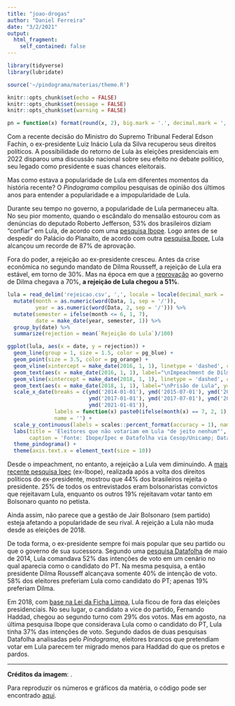 ```yaml
---
title: "joao-drogas"
author: "Daniel Ferreira"
date: "3/2/2021"
output:
  html_fragment:
    self_contained: false
---
```


```r
library(tidyverse)
library(lubridate)

source('~/pindograma/materias/theme.R')

knitr::opts_chunk$set(echo = FALSE)
knitr::opts_chunk$set(message = FALSE)
knitr::opts_chunk$set(warning = FALSE)

pn = function(x) format(round(x, 2), big.mark = '.', decimal.mark = ',', nsmall = 0, digits = 2)
```

Com a recente decisão do Ministro do Supremo Tribunal Federal Edson Fachin, o
ex-presidente Luiz Inácio Lula da Silva recuperou seus direitos políticos. A
possibilidade do retorno de Lula às eleições presidenciais em 2022 disparou uma
discussão nacional sobre seu efeito no debate político, seu legado como
presidente e suas chances eleitorais.

Mas como estava a popularidade de Lula em diferentes momentos da história
recente? O _Pindograma_ compilou pesquisas de opinião dos últimos anos para
entender a popularidade e a impopularidade de Lula.

Durante seu tempo no governo, a popularidade de Lula permaneceu alta. No seu
pior momento, quando o escândalo do mensalão estourou com as denúncias do
deputado Roberto Jefferson, 53% dos brasileiros diziam "confiar" em Lula, de
acordo com uma [pesquisa
Ibope](https://www1.folha.uol.com.br/fsp/brasil/fc2007200517.htm). Logo antes
de se despedir do Palácio do Planalto, de acordo com outra [pesquisa
Ibope](http://g1.globo.com/politica/noticia/2010/12/popularidade-de-lula-bate-recorde-e-chega-87-diz-ibope.html),
Lula alcançou um recorde de 87% de aprovação.

Fora do poder, a rejeição ao ex-presidente cresceu. Antes da crise econômica no
segundo mandato de Dilma Rousseff, a rejeição de Lula era estável, em torno de
30%. Mas na época em que a
[reprovação](http://g1.globo.com/politica/noticia/2015/12/governo-dilma-tem-aprovacao-de-9-e-reprovacao-de-70-diz-ibope.html)
ao governo de Dilma chegava a 70%, **a rejeição de Lula chegou a 51%**.

```r
lula = read_delim('rejeicao.csv', ',', locale = locale(decimal_mark = ',')) %>%
  mutate(month = as.numeric(word(Data, 1, sep = '/')),
         year = as.numeric(word(Data, 2, sep = '/'))) %>%
  mutate(semester = ifelse(month <= 6, 1, 7),
         date = make_date(year, semester, 1)) %>%
  group_by(date) %>%
  summarize(rejection = mean(`Rejeição do Lula`)/100)

ggplot(lula, aes(x = date, y = rejection)) +
  geom_line(group = 1, size = 1.5, color = pg_blue) +
  geom_point(size = 3.5, color = pg_orange) +
  geom_vline(xintercept = make_date(2016, 1, 1), linetype = 'dashed', color = pg_dark_gray) +
  geom_text(aes(x = make_date(2016, 1, 1), label="\nImpeachment de Dilma", y=0.365), colour=pg_dark_gray, angle=90, text=element_text(size=9), family = 'Fantasque') +
  geom_vline(xintercept = make_date(2018, 1, 1), linetype = 'dashed', color = pg_dark_gray) +
  geom_text(aes(x = make_date(2018, 1, 1), label="\nPrisão de Lula", y=0.47), colour=pg_dark_gray, angle=90, text=element_text(size=9), family = 'Fantasque') +
  scale_x_date(breaks = c(ymd('2014-01-01'), ymd('2015-07-01'), ymd('2016-01-01'), ymd('2016-07-01'),
                          ymd('2017-01-01'), ymd('2017-07-01'), ymd('2018-01-01'), ymd('2018-07-01'),
                          ymd('2021-01-01')),
               labels = function(x) paste0(ifelse(month(x) == 7, 2, 1), 'º s\n', year(x)),
               name = '') +
  scale_y_continuous(labels = scales::percent_format(accuracy = 1), name = '') +
  labs(title = 'Eleitores que não votariam em Lula "de jeito nenhum"', subtitle = 'Média de pesquisas de opinião nacionais por semestre, 2014-2021',
       caption = 'Fonte: Ibope/Ipec e Datafolha via Cesop/Unicamp; DataPoder360.\nPesquisas tabuladas pelo Pindograma.') +
  theme_pindograma() +
  theme(axis.text.x = element_text(size = 10))
```

Desde o impeachment, no entanto, a rejeição a Lula vem diminuindo. A [mais
recente pesquisa Ipec][1] (ex-Ibope), realizada após a volta dos direitos
políticos do ex-presidente, mostrou que 44% dos brasileiros rejeita o
presidente. 25% de todos os entrevistados eram bolsonaristas convictos que
rejeitavam Lula, enquanto os outros 19% rejeitavam votar tanto em Bolsonaro
quanto no petista.

Ainda assim, não parece que a gestão de Jair Bolsonaro (sem partido) esteja
afetando a popularidade de seu rival. A rejeição a Lula não muda desde as
eleições de 2018.

De toda forma, o ex-presidente sempre foi mais popular que seu partido ou que o
governo de sua sucessora. Segundo uma [pesquisa
Datafolha](https://www.cesop.unicamp.br/por/banco_de_dados/v/3599) de maio de
2014, Lula comandava 52% das intenções de voto em um cenário no qual aparecia
como o candidato do PT. Na mesma pesquisa, a então presidente Dilma Rousseff
alcançava somente 40% de intenção de voto. 58% dos eleitores preferiam Lula
como candidato do PT; apenas 19% preferiam Dilma.

Em 2018, com [base na Lei da Ficha
Limpa](https://g1.globo.com/politica/eleicoes/2018/noticia/2018/08/31/maioria-dos-ministros-do-tse-vota-pela-rejeicao-da-candidatura-de-lula.ghtml),
Lula ficou de fora das eleições presidenciais. No seu lugar, o candidato a vice
do partido, Fernando Haddad, chegou ao segundo turno com 29% dos votos. Mas em
agosto, na última pesquisa Ibope que considerava Lula como o candidato do PT,
Lula tinha 37% das intenções de voto. Segundo dados de duas pesquisas Datafolha
analisadas pelo _Pindograma_, eleitores brancos que pretendiam votar em Lula
parecem ter migrado menos para Haddad do que os pretos e pardos.

---

**Créditos da imagem**: .

Para reproduzir os números e gráficos da matéria, o código pode ser encontrado [aqui][2].

[1]: https://piaui.folha.uol.com.br/variavel-lula-x-variante-bolsonaro/

[2]: https://github.com/pindograma/materias/blob/master/2021-03-24-lula/Lula.Rmd
